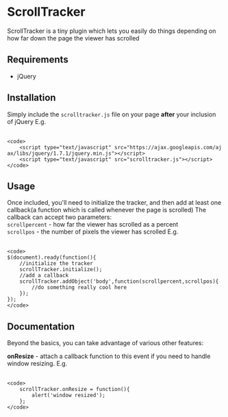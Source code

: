 = ScrollTracker =
ScrollTracker is a tiny plugin which lets you easily do things depending on how far down the page the viewer has scrolled

== Requirements ==
* jQuery

== Installation ==
Simply include the <code>scrolltracker.js</code> file on your page '''after''' your inclusion of jQuery
E.g.
 <nowiki>
<code>
	<script type="text/javascript" src="https://ajax.googleapis.com/ajax/libs/jquery/1.7.1/jquery.min.js"></script>
	<script type="text/javascript" src="scrolltracker.js"></script>
</code>
</nowiki>

== Usage ==
Once included, you'll need to initialize the tracker, and then add at least one callback(a function which is called whenever the page is scrolled)
The callback can accept two parameters:
<br /><code>scrollpercent</code> - how far the viewer has scrolled as a percent
<br /><code>scrollpos</code> - the number of pixels the viewer has scrolled
E.g.
 <nowiki>
<code>
$(document).ready(function(){
	//initialize the tracker
	scrollTracker.initialize();
	//add a callback	
	scrollTracker.addObject('body',function(scrollpercent,scrollpos){
		//do something really cool here		
	});
});
</code>
</nowiki>

== Documentation ==
Beyond the basics, you can take advantage of various other features:

'''onResize''' - attach a callback function to this event if you need to handle window resizing.
E.g.
 <nowiki>
<code>
	scrollTracker.onResize = function(){
		alert('window resized');
	};
</code>
</nowiki>